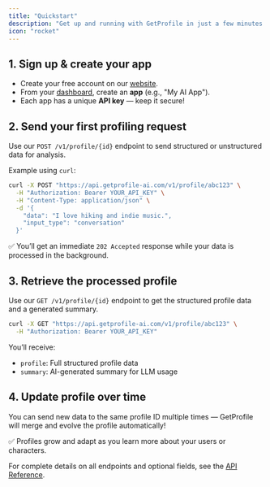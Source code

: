 ```yaml
---
title: "Quickstart"
description: "Get up and running with GetProfile in just a few minutes!"
icon: "rocket"
---
```


## 1. Sign up & create your app

- Create your free account on our [website](https://getprofile-ai.com/register).
- From your [dashboard](https://getprofile-ai.com/dashboard), create an **app** (e.g., "My AI App").
- Each app has a unique **API key** — keep it secure!

## 2. Send your first profiling request

Use our `POST /v1/profile/{id}` endpoint to send structured or unstructured data for analysis.

Example using `curl`:

```bash
curl -X POST "https://api.getprofile-ai.com/v1/profile/abc123" \
  -H "Authorization: Bearer YOUR_API_KEY" \
  -H "Content-Type: application/json" \
  -d '{
    "data": "I love hiking and indie music.",
    "input_type": "conversation"
  }'
```

✅ You’ll get an immediate `202 Accepted` response while your data is processed in the background.

## 3. Retrieve the processed profile

Use our `GET /v1/profile/{id}` endpoint to get the structured profile data and a generated summary.

```bash
curl -X GET "https://api.getprofile-ai.com/v1/profile/abc123" \
  -H "Authorization: Bearer YOUR_API_KEY"
```

You’ll receive:

- `profile`: Full structured profile data
- `summary`: AI-generated summary for LLM usage

## 4. Update profile over time

You can send new data to the same profile ID multiple times — GetProfile will merge and evolve the profile automatically!

✅ Profiles grow and adapt as you learn more about your users or characters.

For complete details on all endpoints and optional fields, see the [API Reference](/api-reference).
